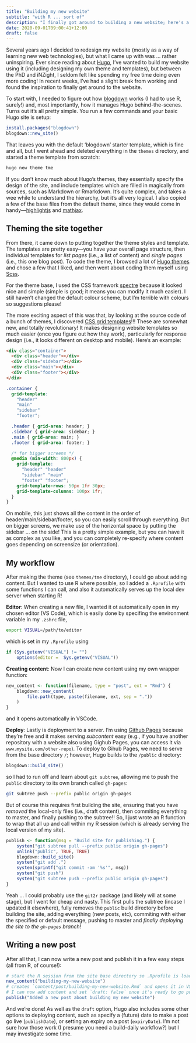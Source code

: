 ```yaml
---
title: "Building my new website"
subtitle: "with R ... sort of"
description: "I finally got around to building a new website; here's a (brief) overview of why and how I did it."
date: 2020-09-01T09:00:41+12:00
draft: false
---
```


Several years ago I decided to redesign my website (mostly as a way of learning new web technologies), but what I came up with was ... rather uninspiring. Ever since reading about [Hugo](gohugo.io), I've wanted to build my website using it (including designing my own theme and templates), but between the PhD and iNZight, I seldom felt like spending my free time doing even more coding! In recent weeks, I've had a slight break from working and found the inspiration to finally get around to the website.

To start with, I needed to figure out how [blogdown]() works (I had to use R, surely!) and, most importantly, how it manages Hugo behind-the-scenes. Turns out it's all pretty simple. You run a few commands and your basic Hugo site is setup:
```r
install.packages("blogdown")
blogdown::new_site()
```
That leaves you with the default 'blogdown' starter template, which is fine and all, but I went ahead and deleted everything in the `themes` directory, and started a theme template from scratch:
```bash
hugo new theme tme
```
If you don't know much about Hugo's themes, they essentially specify the design of the site, and include templates which are filled in magically from sources, such as Markdown or Rmarkdown. It's quite complex, and takes a wee while to understand the hierarchy, but it's all very logical. I also copied a few of the base files from the default theme, since they would come in handy&mdash;[highlightjs]() and [mathjax]().

## Theming the site together
From there, it came down to putting together the theme styles and template. The templates are pretty easy&mdash;you have your overall page structure, then individual templates for _list pages_ (i.e., a list of content) and _single pages_ (i.e., this one blog post). To code the theme, I browsed a lot of [Hugo themes]() and chose a few that I liked, and then went about coding them myself using [Scss]().

For the theme base, I used the CSS framework [spectre](https://picturepan2.github.io/spectre/) because it looked nice and simple (simple is good; it means you can modify it much easier). I still haven't changed the default colour scheme, but I'm terrible with colours so suggestions please!

The more exciting aspect of this was that, by looking at the source code of a bunch of themes, I discovered [CSS grid templates]()!!! These are somewhat new, and totally revolutionary! It makes designing website templates so much easier (once you figure out how they work), particularly for response design (i.e., it looks different on desktop and mobile). Here's an example:
```html
<div class="container">
  <div class="header"></div>
  <div class="sidebar"></div>
  <div class="main"></div>
  <div class="footer"></div>
</div>
```
```scss
.container {
  grid-template:
    "header"
    "main"
    "sidebar"
    "footer";

  .header { grid-area: header; }
  .sidebar { grid-area: sidebar; }
  .main { grid-area: main; }
  .footer { grid-area: footer; }

  /* for bigger screens */
  @media (min-width: 800px) {
    grid-template:
      "header" "header"
      "sidebar" "main"
      "footer" "footer";
    grid-template-rows: 50px 1fr 30px;
    grid-template-columns: 100px 1fr;
  }
}
```
On mobile, this just shows all the content in the order of header/main/sidebar/footer, so you can easily scroll through everything. But on bigger screens, we make use of the horizontal space by putting the sidebar ... on the side! This is a pretty simple example, but you can have it as complex as you like, and you can completely re-specify where content goes depending on screensize (or orientation).

## My workflow
After making the theme (see `themes/tme` directory), I could go about adding content. But I wanted to use R where possible, so I added a `.Rprofile` with some functions I can call, and also it automatically serves up the local dev server when starting R!

__Editor__:
When creating a new file, I wanted it ot automatically open in my chosen editor (VS Code), which is easily done by specifing the environment variable in my `.zshrc` file,
```bash
export VISUAL=/path/to/editor
```
which is set in my `.Rprofile` using
```r
if (Sys.getenv("VISUAL") != "")
    options(editor =  Sys.getenv("VISUAL"))
```

__Creating content__:
Now I can create new content using my own wrapper function:
```r
new_content <- function(filename, type = "post", ext = "Rmd") {
    blogdown::new_content(
        file.path(type, paste(filename, ext, sep = "."))
    )
}
```
and it opens automatically in VSCode.

__Deploy__:
Lastly is deployment to a server. I'm using [Github Pages]() because they're free and it makes serving _subcontent_ easy (e.g., if you have another repository with a website also using Gighub Pages, you can access it via `www.mysite.com/other-repo`). To deploy to Gihub Pages, we need to serve from the base directory `/`; however, Hugo builds to the `/public` directory:
```r
blogdown::build_site()
```
so I had to run off and learn about `git subtree`, allowing me to push the `public` directory to its own branch called `gh-pages`:
```bash
git subtree push --prefix public origin gh-pages
```
But of course this requires first building the site, ensuring that you have _removed_ the local-only files (i.e., draft content), then commiting everything to master, and finally pushing to the subtree!! So, I just wrote an R function to wrap that all up and call within my R session (which is already serving the local version of my site).
```r
publish <- function(msg = "Build site for publishing.") {
    system("git subtree pull --prefix public origin gh-pages")
    unlink("public", TRUE, TRUE)
    blogdown::build_site()
    system("git add .")
    system(sprintf("git commit -am '%s'", msg))
    system("git push")
    system("git subtree push --prefix public origin gh-pages")
}
```
Yeah ... I could probably use the `git2r` package (and likely will at some stage), but I went for cheap and nasty. This first pulls the subtree (incase I updated it elsewhere), fully removes the `public` build directory before building the site, adding everything (new posts, etc), commiting with either the specified or default message, pushing to master and _finally deploying the site to the `gh-pages` branch_!


## Writing a new post
After all that, I can now write a new post and publish it in a few easy steps (all from R, of course!):
```r
# start the R session from the site base directory so .Rprofile is loaded. This prompts me to run the local server - I just hit Enter for yes
new_content("building-my-new-website")
# creates `content/post/building-my-new-website.Rmd` and opens it in VSCode
# I can now add content and set `draft: false` once it's ready to go public
publish("Added a new post about building my new website")
```

And we're done! As well as the `draft` option, Hugo also includes some other options to deploying content, such as specify a (future) date to make a post go live (`publishDate`), or setting an expiry on a post (`expiryDate`). I'm not sure how those work (I presume you need a build-daily workflow?) but I may investigate some time.
